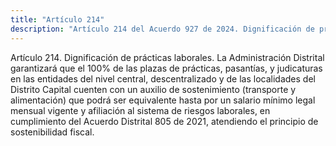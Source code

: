 ```yaml
---
title: "Artículo 214"
description: "Artículo 214 del Acuerdo 927 de 2024. Dignificación de prácticas laborales."
---
```


Artículo 214. Dignificación de prácticas laborales. La Administración Distrital garantizará que el 100% de las plazas de prácticas, pasantías, y judicaturas en las entidades del nivel central, descentralizado y de las localidades del Distrito Capital cuenten con un auxilio de sostenimiento (transporte y alimentación) que podrá ser equivalente hasta por un salario mínimo legal mensual vigente y afiliación al sistema de riesgos laborales, en cumplimiento del Acuerdo Distrital 805 de 2021, atendiendo el principio de sostenibilidad fiscal.